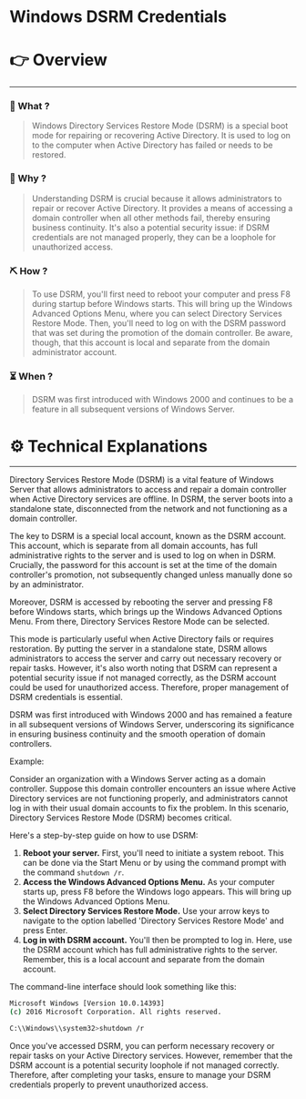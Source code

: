 # Windows DSRM Credentials


# 👉 Overview

---

### 👀 What ?

> Windows Directory Services Restore Mode (DSRM) is a special boot mode for repairing or recovering Active Directory. It is used to log on to the computer when Active Directory has failed or needs to be restored.
> 

### 🧐 Why ?

> Understanding DSRM is crucial because it allows administrators to repair or recover Active Directory. It provides a means of accessing a domain controller when all other methods fail, thereby ensuring business continuity. It's also a potential security issue: if DSRM credentials are not managed properly, they can be a loophole for unauthorized access.
> 

### ⛏️ How ?

> To use DSRM, you'll first need to reboot your computer and press F8 during startup before Windows starts. This will bring up the Windows Advanced Options Menu, where you can select Directory Services Restore Mode. Then, you'll need to log on with the DSRM password that was set during the promotion of the domain controller. Be aware, though, that this account is local and separate from the domain administrator account.
> 

### ⏳ When ?

> DSRM was first introduced with Windows 2000 and continues to be a feature in all subsequent versions of Windows Server.
> 

# ⚙️ Technical Explanations

---

Directory Services Restore Mode (DSRM) is a vital feature of Windows Server that allows administrators to access and repair a domain controller when Active Directory services are offline. In DSRM, the server boots into a standalone state, disconnected from the network and not functioning as a domain controller.

The key to DSRM is a special local account, known as the DSRM account. This account, which is separate from all domain accounts, has full administrative rights to the server and is used to log on when in DSRM. Crucially, the password for this account is set at the time of the domain controller's promotion, not subsequently changed unless manually done so by an administrator.

Moreover, DSRM is accessed by rebooting the server and pressing F8 before Windows starts, which brings up the Windows Advanced Options Menu. From there, Directory Services Restore Mode can be selected.

This mode is particularly useful when Active Directory fails or requires restoration. By putting the server in a standalone state, DSRM allows administrators to access the server and carry out necessary recovery or repair tasks. However, it's also worth noting that DSRM can represent a potential security issue if not managed correctly, as the DSRM account could be used for unauthorized access. Therefore, proper management of DSRM credentials is essential.

DSRM was first introduced with Windows 2000 and has remained a feature in all subsequent versions of Windows Server, underscoring its significance in ensuring business continuity and the smooth operation of domain controllers.

Example:

Consider an organization with a Windows Server acting as a domain controller. Suppose this domain controller encounters an issue where Active Directory services are not functioning properly, and administrators cannot log in with their usual domain accounts to fix the problem. In this scenario, Directory Services Restore Mode (DSRM) becomes critical.

Here's a step-by-step guide on how to use DSRM:

1. **Reboot your server.** First, you'll need to initiate a system reboot. This can be done via the Start Menu or by using the command prompt with the command `shutdown /r`.
2. **Access the Windows Advanced Options Menu.** As your computer starts up, press F8 before the Windows logo appears. This will bring up the Windows Advanced Options Menu.
3. **Select Directory Services Restore Mode.** Use your arrow keys to navigate to the option labelled 'Directory Services Restore Mode' and press Enter.
4. **Log in with DSRM account.** You'll then be prompted to log in. Here, use the DSRM account which has full administrative rights to the server. Remember, this is a local account and separate from the domain account.

The command-line interface should look something like this:

```bash
Microsoft Windows [Version 10.0.14393]
(c) 2016 Microsoft Corporation. All rights reserved.

C:\\Windows\\system32>shutdown /r

```

Once you've accessed DSRM, you can perform necessary recovery or repair tasks on your Active Directory services. However, remember that the DSRM account is a potential security loophole if not managed correctly. Therefore, after completing your tasks, ensure to manage your DSRM credentials properly to prevent unauthorized access.

